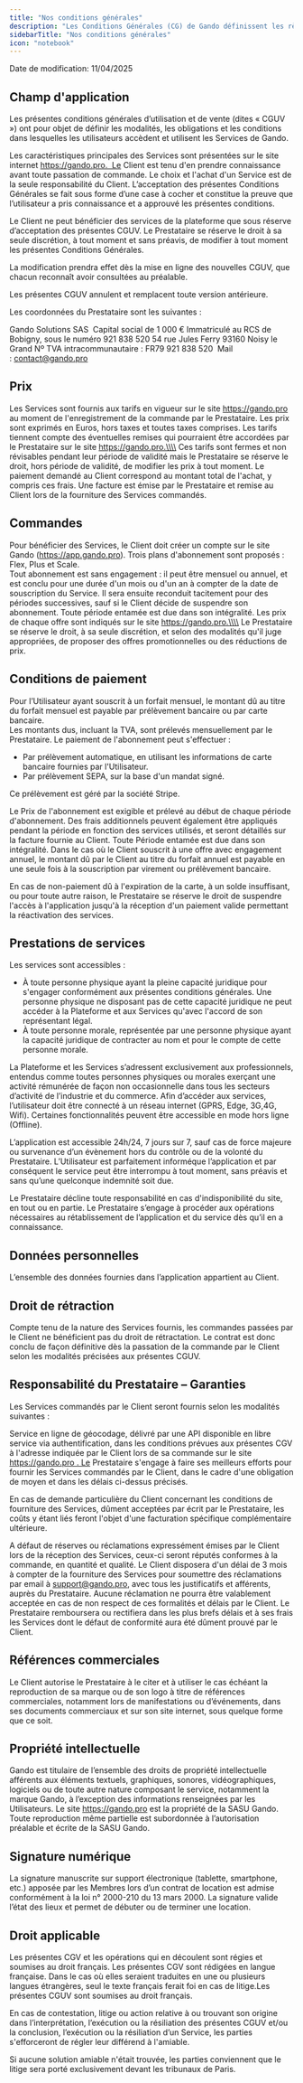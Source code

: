 ```yaml
---
title: "Nos conditions générales"
description: "Les Conditions Générales (CG) de Gando définissent les règles d'utilisation de la plateforme, les droits et obligations des utilisateurs, ainsi que ceux de Gando."
sidebarTitle: "Nos conditions générales"
icon: "notebook"
---
```


<Note>
  Date de modification: 11/04/2025
</Note>

## Champ d'application

Les présentes conditions générales d’utilisation et de vente (dites « CGUV ») ont pour objet de définir les modalités, les obligations et les conditions dans lesquelles les utilisateurs accèdent et utilisent les Services de Gando.

Les caractéristiques principales des Services sont présentées sur le site internet https://gando.pro.  Le Client est tenu d'en prendre connaissance avant toute passation de commande. Le choix et l'achat d'un Service est de la seule responsabilité du Client.
L’acceptation des présentes Conditions Générales se fait sous forme d’une case à cocher et constitue la preuve que l’utilisateur a pris connaissance et a approuvé les présentes conditions.

Le Client ne peut bénéficier des services de la plateforme que sous réserve d’acceptation des présentes CGUV. Le Prestataire se réserve le droit à sa seule discrétion, à tout moment et sans préavis, de modifier à tout moment les présentes Conditions Générales.

La modification prendra effet dès la mise en ligne des nouvelles CGUV, que chacun reconnaît avoir consultées au préalable.

Les présentes CGUV annulent et remplacent toute version antérieure.

Les coordonnées du Prestataire sont les suivantes : 

Gando Solutions SAS 
Capital social de 1 000 €
Immatriculé au RCS de Bobigny, sous le numéro 921 838 520 54 rue Jules Ferry 93160 Noisy le Grand Nº TVA intracommunautaire : FR79 921 838 520 
Mail : [contact@gando.pro](mailto:contact@gando.pro)

## Prix

Les Services sont fournis aux tarifs en vigueur sur le site https://gando.pro au moment de l'enregistrement de la commande par le Prestataire. Les prix sont exprimés en Euros, hors taxes et toutes taxes comprises. Les tarifs tiennent compte des éventuelles remises qui pourraient être accordées par le Prestataire sur le site https://gando.pro.\\\\
Ces tarifs sont fermes et non révisables pendant leur période de validité mais le Prestataire se réserve le droit, hors période de validité, de modifier les prix à tout moment. Le paiement demandé au Client correspond au montant total de l'achat, y compris ces frais. Une facture est émise par le Prestataire et remise au Client lors de la fourniture des Services commandés.

## Commandes

Pour bénéficier des Services, le Client doit créer un compte sur le site Gando (https://app.gando.pro). Trois plans d'abonnement sont proposés : Flex, Plus et Scale.\
Tout abonnement est sans engagement : il peut être mensuel ou annuel, et est conclu pour une durée d'un mois ou d'un an à compter de la date de souscription du Service. Il sera ensuite reconduit tacitement pour des périodes successives, sauf si le Client décide de suspendre son abonnement. Toute période entamée est due dans son intégralité. Les prix de chaque offre sont indiqués sur le site https://gando.pro.\\\\
Le Prestataire se réserve le droit, à sa seule discrétion, et selon des modalités qu'il juge appropriées, de proposer des offres promotionnelles ou des réductions de prix.

## Conditions de paiement

Pour l’Utilisateur ayant souscrit à un forfait mensuel, le montant dû au titre du forfait mensuel est payable par prélèvement bancaire ou par carte bancaire. \
Les montants dus, incluant la TVA, sont prélevés mensuellement par le Prestataire. Le paiement de l'abonnement peut s'effectuer :

- Par prélèvement automatique, en utilisant les informations de carte bancaire fournies par l'Utilisateur.
- Par prélèvement SEPA, sur la base d'un mandat signé.

Ce prélèvement est géré par la société Stripe.

Le Prix de l'abonnement est exigible et prélevé au début de chaque période d'abonnement. Des frais additionnels peuvent également être appliqués pendant la période en fonction des services utilisés, et seront détaillés sur la facture fournie au Client. Toute Période entamée est due dans son intégralité. Dans le cas où le Client souscrit à une offre avec engagement annuel, le montant dû par le Client au titre du forfait annuel est payable en une seule fois à la souscription par virement ou prélèvement bancaire.

En cas de non-paiement dû à l'expiration de la carte, à un solde insuffisant, ou pour toute autre raison, le Prestataire se réserve le droit de suspendre l'accès à l'application jusqu'à la réception d'un paiement valide permettant la réactivation des services.

## Prestations de services

Les services sont accessibles :

- À toute personne physique ayant la pleine capacité juridique pour s'engager conformément aux présentes conditions générales. Une personne physique ne disposant pas de cette capacité juridique ne peut accéder à la Plateforme et aux Services qu'avec l'accord de son représentant légal.
- À toute personne morale, représentée par une personne physique ayant la capacité juridique de contracter au nom et pour le compte de cette personne morale.

La Plateforme et les Services s’adressent exclusivement aux professionnels, entendus comme toutes personnes physiques ou morales exerçant une activité rémunérée de façon non occasionnelle dans tous les secteurs d’activité de l’industrie et du commerce. Afin d’accéder aux services, l’utilisateur doit être connecté à un réseau internet (GPRS, Edge, 3G,4G, Wifi). Certaines fonctionnalités peuvent être accessible en mode hors ligne (Offline).

L’application est accessible 24h/24, 7 jours sur 7, sauf cas de force majeure ou survenance d’un évènement hors du contrôle ou de la volonté du Prestataire. L’Utilisateur est parfaitement informéque l’application et par conséquent le service peut être interrompu à tout moment, sans préavis et sans qu’une quelconque indemnité soit due.

Le Prestataire décline toute responsabilité en cas d'indisponibilité du site, en tout ou en partie. Le Prestataire s’engage à procéder aux opérations nécessaires au rétablissement de l’application et du service dès qu’il en a connaissance.

## Données personnelles

L’ensemble des données fournies dans l’application appartient au Client.

## Droit de rétraction

Compte tenu de la nature des Services fournis, les commandes passées par le Client ne bénéficient pas du droit de rétractation. Le contrat est donc conclu de façon définitive dès la passation de la commande par le Client selon les modalités précisées aux présentes CGUV.

## Responsabilité du Prestataire – Garanties

Les Services commandés par le Client seront fournis selon les modalités suivantes :

Service en ligne de géocodage, délivré par une API disponible en libre service via authentification, dans les conditions prévues aux présentes CGV à l'adresse indiquée par le Client lors de sa commande sur le site https://gando.pro . Le Prestataire s'engage à faire ses meilleurs efforts pour fournir les Services commandés par le Client, dans le cadre d'une obligation de moyen et dans les délais ci-dessus précisés.

En cas de demande particulière du Client concernant les conditions de fourniture des Services, dûment acceptées par écrit par le Prestataire, les coûts y étant liés feront l'objet d'une facturation spécifique complémentaire ultérieure.

A défaut de réserves ou réclamations expressément émises par le Client lors de la réception des Services, ceux-ci seront réputés conformes à la commande, en quantité et qualité. Le Client disposera d'un délai de 3 mois à compter de la fourniture des Services pour soumettre des réclamations par email à [support@gando.pro](mailto:support@gando.pro), avec tous les justificatifs et afférents, auprès du Prestataire. Aucune réclamation ne pourra être valablement acceptée en cas de non respect de ces formalités et délais par le Client. Le Prestataire remboursera ou rectifiera dans les plus brefs délais et à ses frais les Services dont le défaut de conformité aura été dûment prouvé par le Client.

## Références commerciales

Le Client autorise le Prestataire à le citer et à utiliser le cas échéant la reproduction de sa marque ou de son logo à titre de références commerciales, notamment lors de manifestations ou d’événements, dans ses documents commerciaux et sur son site internet, sous quelque forme que ce soit.

## Propriété intellectuelle

Gando est titulaire de l’ensemble des droits de propriété intellectuelle afférents aux éléments textuels, graphiques, sonores, vidéographiques, logiciels ou de toute autre nature composant le service, notamment la marque Gando, à l’exception des informations renseignées par les Utilisateurs. Le site https://gando.pro est la propriété de la SASU Gando. Toute reproduction même partielle est subordonnée à l’autorisation préalable et écrite de la SASU Gando.

## Signature numérique

La signature manuscrite sur support électronique (tablette, smartphone, etc.) apposée par les Membres lors d’un contrat de location est admise conformément à la loi n° 2000-210 du 13 mars 2000. La signature valide l’état des lieux et permet de débuter ou de terminer une location.

## Droit applicable

Les présentes CGV et les opérations qui en découlent sont régies et soumises au droit français. Les présentes CGV sont rédigées en langue française. Dans le cas où elles seraient traduites en une ou plusieurs langues étrangères, seul le texte français ferait foi en cas de litige.Les présentes CGUV sont soumises au droit français.

En cas de contestation, litige ou action relative à ou trouvant son origine dans l’interprétation, l’exécution ou la résiliation des présentes CGUV et/ou la conclusion, l’exécution ou la résiliation d’un Service, les parties s'efforceront de régler leur différend à l'amiable. 

Si aucune solution amiable n'était trouvée, les parties conviennent que le litige sera porté exclusivement devant les tribunaux de Paris.
